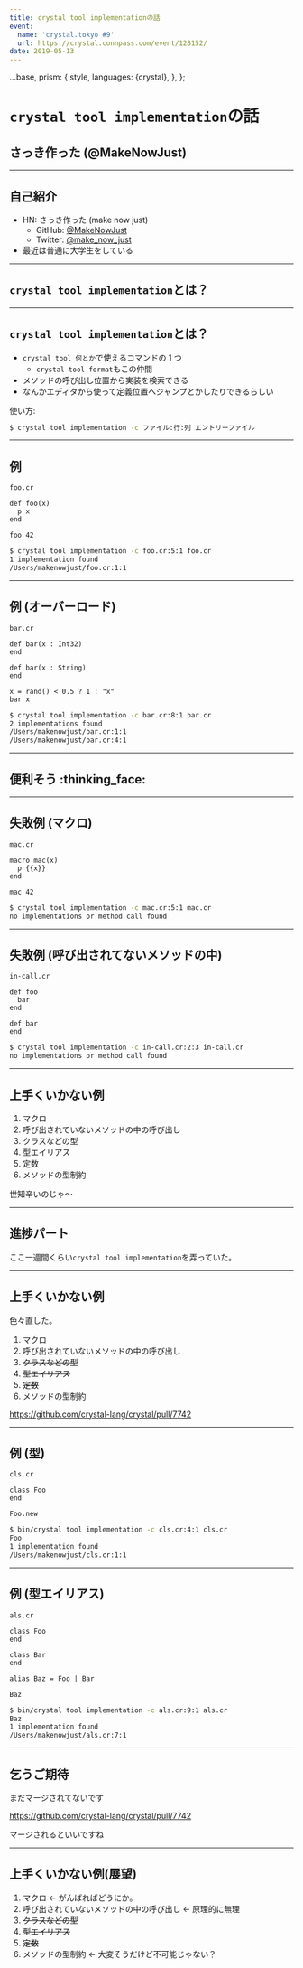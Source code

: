 ```yaml
---
title: crystal tool implementationの話
event:
  name: 'crystal.tokyo #9'
  url: https://crystal.connpass.com/event/128152/
date: 2019-05-13
---
```



  ...base,
  prism: {
    style,
    languages: {crystal},
  },
};

# `crystal tool implementation`の話

## さっき作った (@MakeNowJust)

---

## 自己紹介

- HN: さっき作った (make now just)
  - GitHub: [@MakeNowJust](https://github.com/MakeNowJust)
  - Twitter: [@make_now_just](https://twitter.com/make_now_just)
- 最近は普通に大学生をしている

---

## `crystal tool implementation`とは？

---

## `crystal tool implementation`とは？

- `crystal tool 何とか`で使えるコマンドの 1 つ
  - `crystal tool format`もこの仲間
- メソッドの呼び出し位置から実装を検索できる
- なんかエディタから使って定義位置へジャンプとかしたりできるらしい

使い方:

```bash
$ crystal tool implementation -c ファイル:行:列 エントリーファイル
```

---

## 例

`foo.cr`

```crystal
def foo(x)
  p x
end

foo 42
```

```bash
$ crystal tool implementation -c foo.cr:5:1 foo.cr
1 implementation found
/Users/makenowjust/foo.cr:1:1
```

---

## 例 (オーバーロード)

`bar.cr`

```crystal
def bar(x : Int32)
end

def bar(x : String)
end

x = rand() < 0.5 ? 1 : "x"
bar x
```

```bash
$ crystal tool implementation -c bar.cr:8:1 bar.cr
2 implementations found
/Users/makenowjust/bar.cr:1:1
/Users/makenowjust/bar.cr:4:1
```

---

## 便利そう :thinking_face:

---

## 失敗例 (マクロ)

`mac.cr`

```crystal
macro mac(x)
  p {{x}}
end

mac 42
```

```bash
$ crystal tool implementation -c mac.cr:5:1 mac.cr
no implementations or method call found
```

---

## 失敗例 (呼び出されてないメソッドの中)

`in-call.cr`

```crystal
def foo
  bar
end

def bar
end
```

```bash
$ crystal tool implementation -c in-call.cr:2:3 in-call.cr
no implementations or method call found
```

---

## 上手くいかない例

1. マクロ
2. 呼び出されていないメソッドの中の呼び出し
3. クラスなどの型
4. 型エイリアス
5. 定数
6. メソッドの型制約

世知辛いのじゃ〜

---

## 進捗パート

ここ一週間くらい`crystal tool implementation`を弄っていた。

---

## 上手くいかない例

色々直した。

1. マクロ
2. 呼び出されていないメソッドの中の呼び出し
3. ~~クラスなどの型~~
4. ~~型エイリアス~~
5. ~~定数~~
6. メソッドの型制約

https://github.com/crystal-lang/crystal/pull/7742

---

## 例 (型)

`cls.cr`

```crystal
class Foo
end

Foo.new
```

```bash
$ bin/crystal tool implementation -c cls.cr:4:1 cls.cr
Foo
1 implementation found
/Users/makenowjust/cls.cr:1:1
```

---

## 例 (型エイリアス)

`als.cr`

```crystal
class Foo
end

class Bar
end

alias Baz = Foo | Bar

Baz
```

```bash
$ bin/crystal tool implementation -c als.cr:9:1 als.cr
Baz
1 implementation found
/Users/makenowjust/als.cr:7:1
```

---

## 乞うご期待

まだマージされてないです

https://github.com/crystal-lang/crystal/pull/7742

マージされるといいですね

---

## 上手くいかない例(展望)

1. マクロ ← がんばればどうにか。
2. 呼び出されていないメソッドの中の呼び出し ← 原理的に無理
3. ~~クラスなどの型~~
4. ~~型エイリアス~~
5. ~~定数~~
6. メソッドの型制約 ← 大変そうだけど不可能じゃない？
